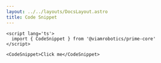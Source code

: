 ```yaml
---
layout: ../../layouts/DocsLayout.astro
title: Code Snippet
---
```



```svelte
<script lang='ts'>
  import { CodeSnippet } from '@viamrobotics/prime-core'
</script>

<CodeSnippet>Click me</CodeSnippet>
```

<Example title='Primary'>
  <CodeSnippet
    language="json"
    code={`
  [{
  "id": 1,
  "first_name": "Beatrice",
  "last_name": "Earwicker",
  "email": "bearwicker0@washington.edu",
  "gender": "Female",
  "ip_address": "180.7.54.35"
  }, {
  "id": 2,
  "first_name": "Linnell",
  "last_name": "Juhruke",
  "email": "ljuhruke1@newyorker.com",
  "gender": "Female",
  "ip_address": "57.19.218.117"
  }, {
  "id": 3,
  "first_name": "Mathew",
  "last_name": "Abramovic",
  "email": "mabramovic2@miibeian.gov.cn",
  "gender": "Male",
  "ip_address": "46.0.113.0"
  }]
    `.trim()}
  />
</Example>


